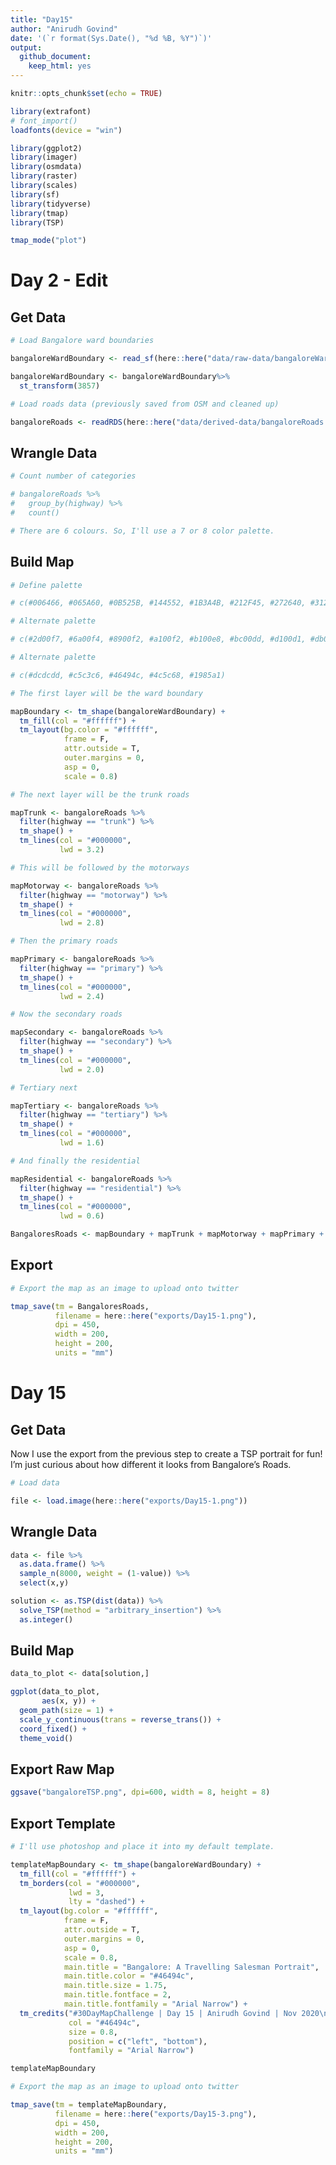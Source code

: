 ```yaml
---
title: "Day15"
author: "Anirudh Govind"
date: '(`r format(Sys.Date(), "%d %B, %Y")`)'
output:
  github_document:
    keep_html: yes
---
```


```r
knitr::opts_chunk$set(echo = TRUE)

library(extrafont)
# font_import()
loadfonts(device = "win")

library(ggplot2)
library(imager)
library(osmdata)
library(raster)
library(scales)
library(sf)
library(tidyverse)
library(tmap)
library(TSP)

tmap_mode("plot")
```

# Day 2 - Edit

## Get Data

```r
# Load Bangalore ward boundaries

bangaloreWardBoundary <- read_sf(here::here("data/raw-data/bangaloreWardBoundary.shp"))

bangaloreWardBoundary <- bangaloreWardBoundary%>% 
  st_transform(3857)
```

```r
# Load roads data (previously saved from OSM and cleaned up)

bangaloreRoads <- readRDS(here::here("data/derived-data/bangaloreRoads.rds"))
```

## Wrangle Data

```r
# Count number of categories

# bangaloreRoads %>% 
#   group_by(highway) %>% 
#   count()

# There are 6 colours. So, I'll use a 7 or 8 color palette.

```

## Build Map

```r
# Define palette

# c(#006466, #065A60, #0B525B, #144552, #1B3A4B, #212F45, #272640, #312244, #3E1F47, #4D194D)

# Alternate palette

# c(#2d00f7, #6a00f4, #8900f2, #a100f2, #b100e8, #bc00dd, #d100d1, #db00b6, #e500a4, #f20089)

# Alternate palette

# c(#dcdcdd, #c5c3c6, #46494c, #4c5c68, #1985a1)

# The first layer will be the ward boundary

mapBoundary <- tm_shape(bangaloreWardBoundary) +
  tm_fill(col = "#ffffff") + 
  tm_layout(bg.color = "#ffffff",
            frame = F,
            attr.outside = T,
            outer.margins = 0,
            asp = 0,
            scale = 0.8)

# The next layer will be the trunk roads

mapTrunk <- bangaloreRoads %>% 
  filter(highway == "trunk") %>% 
  tm_shape() +
  tm_lines(col = "#000000",
           lwd = 3.2)

# This will be followed by the motorways

mapMotorway <- bangaloreRoads %>% 
  filter(highway == "motorway") %>% 
  tm_shape() +
  tm_lines(col = "#000000",
           lwd = 2.8)

# Then the primary roads

mapPrimary <- bangaloreRoads %>% 
  filter(highway == "primary") %>% 
  tm_shape() +
  tm_lines(col = "#000000",
           lwd = 2.4)

# Now the secondary roads

mapSecondary <- bangaloreRoads %>% 
  filter(highway == "secondary") %>% 
  tm_shape() +
  tm_lines(col = "#000000",
           lwd = 2.0)

# Tertiary next

mapTertiary <- bangaloreRoads %>% 
  filter(highway == "tertiary") %>% 
  tm_shape() +
  tm_lines(col = "#000000",
           lwd = 1.6)

# And finally the residential

mapResidential <- bangaloreRoads %>% 
  filter(highway == "residential") %>% 
  tm_shape() +
  tm_lines(col = "#000000",
           lwd = 0.6)

BangaloresRoads <- mapBoundary + mapTrunk + mapMotorway + mapPrimary + mapSecondary + mapTertiary + mapResidential

```

## Export

```r
# Export the map as an image to upload onto twitter

tmap_save(tm = BangaloresRoads,
          filename = here::here("exports/Day15-1.png"),
          dpi = 450,
          width = 200,
          height = 200,
          units = "mm")
```

# Day 15

## Get Data

Now I use the export from the previous step to create a TSP portrait for fun! I'm just curious about how different it looks from Bangalore's Roads.

```r
# Load data

file <- load.image(here::here("exports/Day15-1.png"))
```

## Wrangle Data

```r
data <- file %>% 
  as.data.frame() %>% 
  sample_n(8000, weight = (1-value)) %>% 
  select(x,y)
```

```r
solution <- as.TSP(dist(data)) %>% 
  solve_TSP(method = "arbitrary_insertion") %>% 
  as.integer()
```

## Build Map

```r

data_to_plot <- data[solution,]
```

```r
ggplot(data_to_plot,
       aes(x, y)) +
  geom_path(size = 1) +
  scale_y_continuous(trans = reverse_trans()) +
  coord_fixed() +
  theme_void()
```

## Export Raw Map

```r
ggsave("bangaloreTSP.png", dpi=600, width = 8, height = 8)
```

## Export Template

```r
# I'll use photoshop and place it into my default template.

templateMapBoundary <- tm_shape(bangaloreWardBoundary) +
  tm_fill(col = "#ffffff") + 
  tm_borders(col = "#000000",
             lwd = 3,
             lty = "dashed") +
  tm_layout(bg.color = "#ffffff",
            frame = F,
            attr.outside = T,
            outer.margins = 0,
            asp = 0,
            scale = 0.8,
            main.title = "Bangalore: A Travelling Salesman Portrait",
            main.title.color = "#46494c",
            main.title.size = 1.75,
            main.title.fontface = 2,
            main.title.fontfamily = "Arial Narrow") + 
  tm_credits("#30DayMapChallenge | Day 15 | Anirudh Govind | Nov 2020\nMap data © OpenStreetMap contributors and available from https://www.openstreetmap.org\nCode and Method from Antonio Sánchez Chinchón (@aschinchon) accessed at https://github.com/aschinchon/travelling-salesman-portrait/blob/master/frankenstein_TSP.R",
             col = "#46494c",
             size = 0.8,
             position = c("left", "bottom"),
             fontfamily = "Arial Narrow")

templateMapBoundary
```

```r
# Export the map as an image to upload onto twitter

tmap_save(tm = templateMapBoundary,
          filename = here::here("exports/Day15-3.png"),
          dpi = 450,
          width = 200,
          height = 200,
          units = "mm")
```

